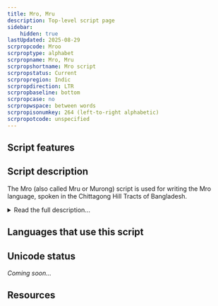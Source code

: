 ```yaml
---
title: Mro, Mru
description: Top-level script page
sidebar:
    hidden: true
lastUpdated: 2025-08-29
scrpropcode: Mroo
scrproptype: alphabet
scrpropname: Mro, Mru
scrpropshortname: Mro script
scrpropstatus: Current
scrpropregion: Indic
scrpropdirection: LTR
scrpropbaseline: bottom
scrpropcase: no
scrpropwspace: between words
scrpropisonumkey: 264 (left-to-right alphabetic)
scrpropotcode: unspecified
---
```



## Script features

<ScriptInfo />

## Script description

The Mro (also called Mru or Murong) script is used for writing the Mro language, spoken in the Chittagong Hill Tracts of Bangladesh.

<details>
<summary>Read the full description...</summary>The script was created in the 1980s by a man called Menlay Murang (or Manley Mro), a Mro by descent, as redemption for a catastrophe told in Mro legend. Traditional folklore has it that god Turai wrote down a script and a religion for the Mro people, as for all the other tribes, and gave it to a cow to deliver to them. However, the cow became tired and hungry during the long journey from heaven, and ate the book it was carrying, and the script was forever lost. Every year the Mro sacrifice a representative cow in a festival to commemorate their loss; this festival has become one of their most distinctive rituals. Until the 1980s it was a great source of shame to the Mro people that they did not have a script of their own, and Menlay Murang is held in high esteem for redeeming them from this. 

It is estimated that the literacy rate among the Mro in their own script is greater than 80%. Education in the script is available up to grade 3. Some textbooks claim that Menlay Murang based the script on Roman, Burmese and Chinese characters, although others state that any similarity to other scripts is purely coincidental. Sources agree, however, that the script bears no natural genetic relationship with any existing script.

The Mro script is an alphabet; each character represents one sound, and some sounds are represented by more than one letter. It is written horizontally from left to right with spaces between words. No tone marks or combining characters are used. 

Two letters, _tek_ and _hai_ can be written instead of the respective words [tɛk] 'quote', or words containing [hai], [wai], or [kai]. 

There is a set of digits from 0-9, which combine in the same way as Latin digits to form larger numbers. 

Two punctuation marks are used, called _danda_ and _double danda_. These are visually different from the _danda_ and _double danda_ used in the Brahmic scripts.
</details>

## Languages that use this script

<WsList script='Mroo' wsMax='5' />

## Unicode status

_Coming soon..._

## Resources

<ScriptResources detailSummary='seemore' />

